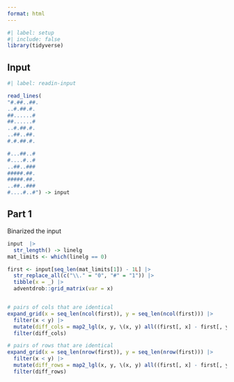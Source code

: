 ```yaml
---
format: html
---
```


```r
#| label: setup
#| include: false
library(tidyverse)
```

## Input

```r
#| label: readin-input

read_lines(
"#.##..##.
..#.##.#.
##......#
##......#
..#.##.#.
..##..##.
#.#.##.#.

#...##..#
#....#..#
..##..###
#####.##.
#####.##.
..##..###
#....#..#") -> input
```

## Part 1

Binarized the input

```r
input  |> 
  str_length() -> linelg
mat_limits <- which(linelg == 0)

first <- input[seq_len(mat_limits[1]) - 1L] |> 
  str_replace_all(c("\\." = "0", "#" = "1")) |> 
  tibble(x = _) |> 
  adventdrob::grid_matrix(var = x)


# pairs of cols that are identical
expand_grid(x = seq_len(ncol(first)), y = seq_len(ncol(first))) |> 
  filter(x < y) |> 
  mutate(diff_cols = map2_lgl(x, y, \(x, y) all((first[, x] - first[, y]) == 0))) |> 
  filter(diff_cols)

# pairs of rows that are identical
expand_grid(x = seq_len(nrow(first)), y = seq_len(nrow(first))) |> 
  filter(x < y) |> 
  mutate(diff_rows = map2_lgl(x, y, \(x, y) all((first[, x] - first[, y]) == 0))) |> 
  filter(diff_rows)
```

